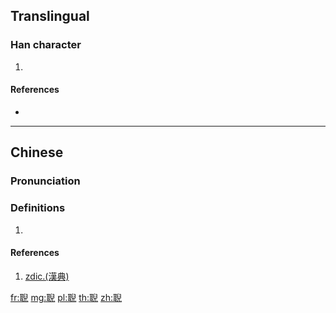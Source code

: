 {{character info/new}}
==Translingual==

===Han character===
{{Han char|rn=128|rad=耳|as=08|sn=14|four=|canj=SJHXU}}

# {{defn|Han|sort=耳08}}

====References====
* {{Han ref|kx=0968.221|hdz=42791.071|uh=8063|ud=32867}}

----

==Chinese==
{{zh-forms}}

===Pronunciation===
{{zh-pron
|m=ní
|ma=y
|c=
|mn=
|cat=
}}

===Definitions===
{{zh-hanzi}}

# {{rfdef|lang=zh}}

====References====
# [http://www.zdic.net/z/21/js/8063.htm zdic.(漢典)]

[[fr:聣]]
[[mg:聣]]
[[pl:聣]]
[[th:聣]]
[[zh:聣]]